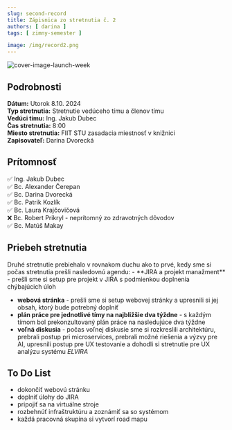 ```yaml
---
slug: second-record
title: Zápisnica zo stretnutia č. 2
authors: [ darina ]
tags: [ zimny-semester ]

image: /img/record2.png
---
```

![cover-image-launch-week](/img/record2.png)

<!-- ❌✅ -->
<!-- truncate -->

## Podrobnosti

**Dátum:** Utorok 8.10. 2024  
**Typ stretnutia:** Stretnutie vedúceho tímu a členov tímu  
**Vedúci tímu:** Ing. Jakub Dubec  
**Čas stretnutia:** 8:00  
**Miesto stretnutia:** FIIT STU zasadacia miestnosť v knižnici   
**Zapisovateľ:** Darina Dvorecká


## Prítomnosť

 ✅ Ing. Jakub Dubec  
 ✅ Bc. Alexander Čerepan  
 ✅ Bc. Darina Dvorecká  
 ✅ Bc. Patrik Kozlík  
 ✅ Bc. Laura Krajčovičová  
 ❌ Bc. Robert Prikryl - neprítomný zo zdravotných dôvodov  
 ✅ Bc. Matúš Makay

## Priebeh stretnutia
<div style={{ textAlign: 'justify' }}>
Druhé stretnutie prebiehalo v rovnakom duchu ako to prvé, kedy sme si počas stretnutia prešli nasledovnú agendu:
- **JIRA a projekt manažment** - prešli sme si setup pre projekt v JIRA s podmienkou doplnenia chýbajúcich úloh

- **webová stránka** - prešli sme si setup webovej stránky a upresnili si jej obsah, ktorý bude potrebný doplniť
- **plán práce pre jednotlivé tímy na najbližšie dva týždne** - s každým tímom bol prekonzultovaný plán práce na nasledujúce dva týždne
- **voľná diskusia** - počas voľnej diskusie sme si rozkreslili architektúru, prebrali postup pri microservices, prebrali možné riešenia a výzvy pre AI, upresnili postup pre UX testovanie a dohodli si stretnutie pre UX analýzu systému *ELVIRA*
</div>


## To Do List

- dokončiť webovú stránku
- doplniť úlohy do JIRA
- pripojiť sa na virtuálne stroje
- rozbehnúť infraštruktúru a zoznámiť sa so systémom
- každá pracovná skupina si vytvorí road mapu
